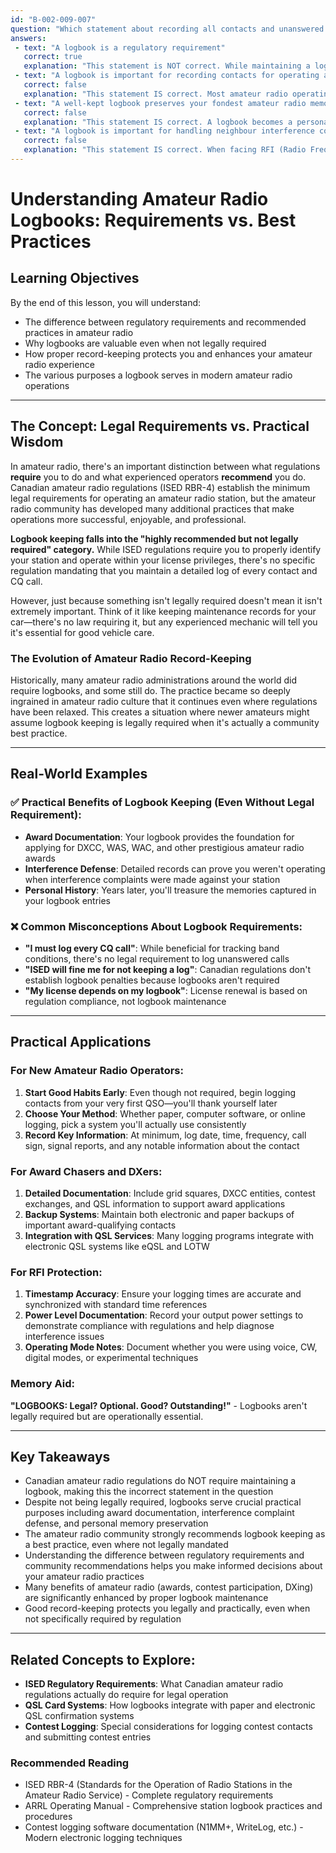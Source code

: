```yaml
---
id: "B-002-009-007"
question: "Which statement about recording all contacts and unanswered CQ calls in a paper or computer-based station logbook is NOT correct?"
answers:
 - text: "A logbook is a regulatory requirement"
   correct: true
   explanation: "This statement is NOT correct. While maintaining a logbook is an excellent practice strongly recommended by amateur radio organizations and experienced operators, there is no specific regulatory requirement in Canadian amateur radio regulations that mandates keeping a detailed logbook of all contacts and CQ calls. ISED regulations require station identification and compliance with operating procedures, but do not legally require maintaining contact logs."
 - text: "A logbook is important for recording contacts for operating awards"
   correct: false
   explanation: "This statement IS correct. Most amateur radio operating awards (like DXCC, WAS, WAC, etc.) require proof of contacts, typically in the form of QSL cards backed up by logbook records. Award sponsors need to verify that claimed contacts actually took place, and a well-maintained logbook provides the necessary documentation for award applications and serves as your primary record-keeping system."
 - text: "A well-kept logbook preserves your fondest amateur radio memories for years"
   correct: false
   explanation: "This statement IS correct. A logbook becomes a personal amateur radio diary, capturing special moments like your first DX contact, emergency communications during disasters, memorable conversations, and technical experiments. Many longtime amateurs treasure their logbooks as historical records of their amateur radio journey, including notes about propagation conditions, equipment used, and interesting contacts made."
 - text: "A logbook is important for handling neighbour interference complaints"
   correct: false
   explanation: "This statement IS correct. When facing RFI (Radio Frequency Interference) complaints from neighbors, a detailed logbook can be invaluable evidence. It can demonstrate that you weren't operating during times when interference was reported, show your operating patterns and power levels, and provide documentation for regulatory authorities if formal complaints are filed. This factual record can protect you from false accusations and help resolve interference issues."
---
```


# Understanding Amateur Radio Logbooks: Requirements vs. Best Practices

## Learning Objectives
By the end of this lesson, you will understand:
- The difference between regulatory requirements and recommended practices in amateur radio
- Why logbooks are valuable even when not legally required
- How proper record-keeping protects you and enhances your amateur radio experience
- The various purposes a logbook serves in modern amateur radio operations

---

## The Concept: Legal Requirements vs. Practical Wisdom

In amateur radio, there's an important distinction between what regulations **require** you to do and what experienced operators **recommend** you do. Canadian amateur radio regulations (ISED RBR-4) establish the minimum legal requirements for operating an amateur radio station, but the amateur radio community has developed many additional practices that make operations more successful, enjoyable, and professional.

**Logbook keeping falls into the "highly recommended but not legally required" category.** While ISED regulations require you to properly identify your station and operate within your license privileges, there's no specific regulation mandating that you maintain a detailed log of every contact and CQ call.

However, just because something isn't legally required doesn't mean it isn't extremely important. Think of it like keeping maintenance records for your car—there's no law requiring it, but any experienced mechanic will tell you it's essential for good vehicle care.

### The Evolution of Amateur Radio Record-Keeping

Historically, many amateur radio administrations around the world did require logbooks, and some still do. The practice became so deeply ingrained in amateur radio culture that it continues even where regulations have been relaxed. This creates a situation where newer amateurs might assume logbook keeping is legally required when it's actually a community best practice.

---

## Real-World Examples

### ✅ Practical Benefits of Logbook Keeping (Even Without Legal Requirement):
- **Award Documentation**: Your logbook provides the foundation for applying for DXCC, WAS, WAC, and other prestigious amateur radio awards
- **Interference Defense**: Detailed records can prove you weren't operating when interference complaints were made against your station
- **Personal History**: Years later, you'll treasure the memories captured in your logbook entries

### ❌ Common Misconceptions About Logbook Requirements:
- **"I must log every CQ call"**: While beneficial for tracking band conditions, there's no legal requirement to log unanswered calls
- **"ISED will fine me for not keeping a log"**: Canadian regulations don't establish logbook penalties because logbooks aren't required
- **"My license depends on my logbook"**: License renewal is based on regulation compliance, not logbook maintenance

---

## Practical Applications

### For New Amateur Radio Operators:
1. **Start Good Habits Early**: Even though not required, begin logging contacts from your very first QSO—you'll thank yourself later
2. **Choose Your Method**: Whether paper, computer software, or online logging, pick a system you'll actually use consistently
3. **Record Key Information**: At minimum, log date, time, frequency, call sign, signal reports, and any notable information about the contact

### For Award Chasers and DXers:
1. **Detailed Documentation**: Include grid squares, DXCC entities, contest exchanges, and QSL information to support award applications
2. **Backup Systems**: Maintain both electronic and paper backups of important award-qualifying contacts
3. **Integration with QSL Services**: Many logging programs integrate with electronic QSL systems like eQSL and LOTW

### For RFI Protection:
1. **Timestamp Accuracy**: Ensure your logging times are accurate and synchronized with standard time references
2. **Power Level Documentation**: Record your output power settings to demonstrate compliance with regulations and help diagnose interference issues
3. **Operating Mode Notes**: Document whether you were using voice, CW, digital modes, or experimental techniques

### Memory Aid:
**"LOGBOOKS: Legal? Optional. Good? Outstanding!"** - Logbooks aren't legally required but are operationally essential.

---

## Key Takeaways

- Canadian amateur radio regulations do NOT require maintaining a logbook, making this the incorrect statement in the question
- Despite not being legally required, logbooks serve crucial practical purposes including award documentation, interference complaint defense, and personal memory preservation
- The amateur radio community strongly recommends logbook keeping as a best practice, even where not legally mandated
- Understanding the difference between regulatory requirements and community recommendations helps you make informed decisions about your amateur radio practices
- Many benefits of amateur radio (awards, contest participation, DXing) are significantly enhanced by proper logbook maintenance
- Good record-keeping protects you legally and practically, even when not specifically required by regulation

---

## Related Concepts to Explore:
- **ISED Regulatory Requirements**: What Canadian amateur radio regulations actually do require for legal operation
- **QSL Card Systems**: How logbooks integrate with paper and electronic QSL confirmation systems
- **Contest Logging**: Special considerations for logging contest contacts and submitting contest entries

### Recommended Reading

- ISED RBR-4 (Standards for the Operation of Radio Stations in the Amateur Radio Service) - Complete regulatory requirements
- ARRL Operating Manual - Comprehensive station logbook practices and procedures
- Contest logging software documentation (N1MM+, WriteLog, etc.) - Modern electronic logging techniques